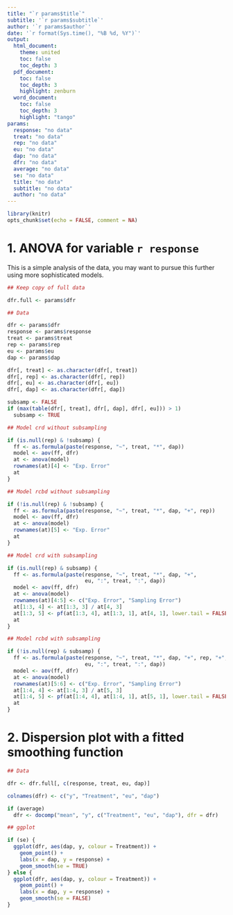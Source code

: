 ```yaml
---
title: "`r params$title`"
subtitle: '`r params$subtitle`'
author: '`r params$author`'
date: '`r format(Sys.time(), "%B %d, %Y")`'
output: 
  html_document:
    theme: united
    toc: false
    toc_depth: 3
  pdf_document:
    toc: false
    toc_depth: 3
    highlight: zenburn
  word_document:
    toc: false
    toc_depth: 3
    highlight: "tango"
params:
  response: "no data"
  treat: "no data"
  rep: "no data"
  eu: "no data"
  dap: "no data"
  dfr: "no data"
  average: "no data"
  se: "no data"
  title: "no data"
  subtitle: "no data"
  author: "no data"
---
```


```r
library(knitr)
opts_chunk$set(echo = FALSE, comment = NA)
```

# 1. ANOVA for variable `r response`

This is a simple analysis of the data, you may want to pursue this further using more sophisticated models.

```r
## Keep copy of full data

dfr.full <- params$dfr

## Data

dfr <- params$dfr
response <- params$response
treat <- params$treat
rep <- params$rep
eu <- params$eu
dap <- params$dap

dfr[, treat] <- as.character(dfr[, treat])
dfr[, rep] <- as.character(dfr[, rep])
dfr[, eu] <- as.character(dfr[, eu])
dfr[, dap] <- as.character(dfr[, dap])

subsamp <- FALSE
if (max(table(dfr[, treat], dfr[, dap], dfr[, eu])) > 1)
  subsamp <- TRUE

## Model crd without subsampling

if (is.null(rep) & !subsamp) {
  ff <- as.formula(paste(response, "~", treat, "*", dap))
  model <- aov(ff, dfr)
  at <- anova(model)
  rownames(at)[4] <- "Exp. Error"
  at
}

## Model rcbd without subsampling

if (!is.null(rep) & !subsamp) {
  ff <- as.formula(paste(response, "~", treat, "*", dap, "+", rep))
  model <- aov(ff, dfr)
  at <- anova(model)
  rownames(at)[5] <- "Exp. Error"
  at
}

## Model crd with subsampling

if (is.null(rep) & subsamp) {
  ff <- as.formula(paste(response, "~", treat, "*", dap, "+",
                         eu, ":", treat, ":", dap))
  model <- aov(ff, dfr)
  at <- anova(model)
  rownames(at)[4:5] <- c("Exp. Error", "Sampling Error")
  at[1:3, 4] <- at[1:3, 3] / at[4, 3]
  at[1:3, 5] <- pf(at[1:3, 4], at[1:3, 1], at[4, 1], lower.tail = FALSE)
  at
}

## Model rcbd with subsampling

if (!is.null(rep) & subsamp) {
  ff <- as.formula(paste(response, "~", treat, "*", dap, "+", rep, "+",
                         eu, ":", treat, ":", dap))
  model <- aov(ff, dfr)
  at <- anova(model)
  rownames(at)[5:6] <- c("Exp. Error", "Sampling Error")
  at[1:4, 4] <- at[1:4, 3] / at[5, 3]
  at[1:4, 5] <- pf(at[1:4, 4], at[1:4, 1], at[5, 1], lower.tail = FALSE)
  at
}
```

# 2. Dispersion plot with a fitted smoothing function

```r
## Data

dfr <- dfr.full[, c(response, treat, eu, dap)]

colnames(dfr) <- c("y", "Treatment", "eu", "dap")

if (average)
  dfr <- docomp("mean", "y", c("Treatment", "eu", "dap"), dfr = dfr)

## ggplot

if (se) {
  ggplot(dfr, aes(dap, y, colour = Treatment)) +
    geom_point() + 
    labs(x = dap, y = response) +
    geom_smooth(se = TRUE)
} else {
  ggplot(dfr, aes(dap, y, colour = Treatment)) +
    geom_point() + 
    labs(x = dap, y = response) +
    geom_smooth(se = FALSE)
}
```
